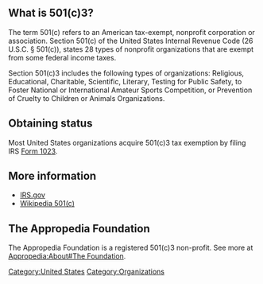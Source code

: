 ==What is 501(c)3?==
The term 501(c) refers to an American tax-exempt, nonprofit corporation or association. Section 501(c) of the United States Internal Revenue Code (26 U.S.C. § 501(c)), states 28 types of nonprofit organizations that are exempt from some federal income taxes. 

Section 501(c)3 includes the following types of organizations: Religious, Educational, Charitable, Scientific, Literary, Testing for Public Safety, to Foster National or International Amateur Sports Competition, or Prevention of Cruelty to Children or Animals Organizations.

==Obtaining status==
Most United States organizations acquire 501(c)3 tax exemption by filing IRS [http://www.irs.gov/pub/irs-pdf/f1023.pdf Form 1023]. 


==More information==
*[http://www.irs.gov/charities/charitable/article/0,,id=96099,00.html IRS.gov]
*[http://en.wikipedia.org/wiki/501%28c%29 Wikipedia 501(c)]

==The Appropedia Foundation==
The Appropedia Foundation is a registered 501(c)3 non-profit. See more at [[Appropedia:About#The Foundation]].

[[Category:United States]]
[[Category:Organizations]]